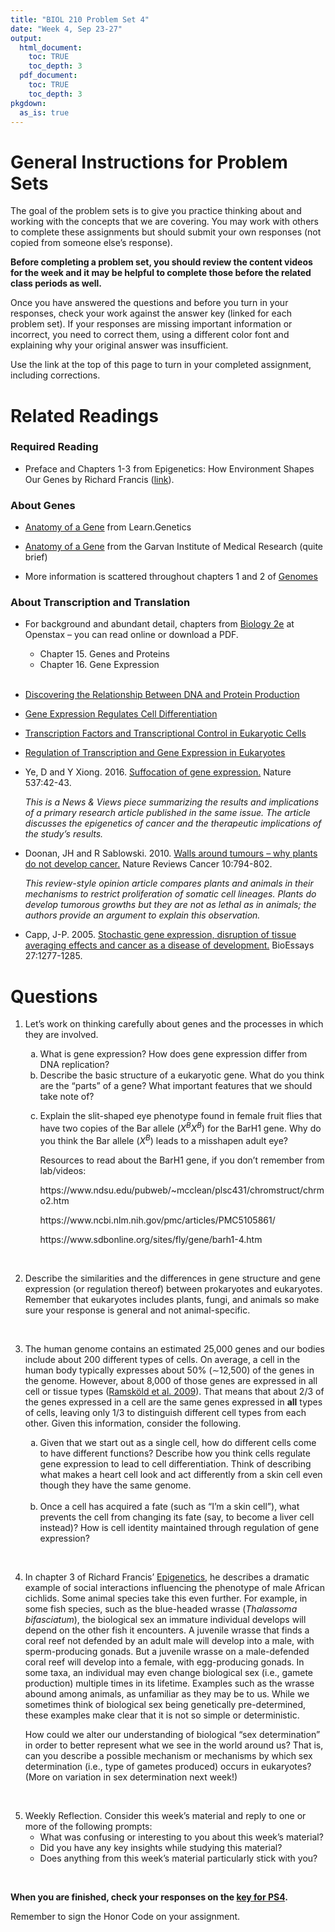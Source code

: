 ```yaml
---
title: "BIOL 210 Problem Set 4"
date: "Week 4, Sep 23-27"
output: 
  html_document:
    toc: TRUE
    toc_depth: 3
  pdf_document:
    toc: TRUE
    toc_depth: 3
pkgdown:
  as_is: true
---
```

# General Instructions for Problem Sets

The goal of the problem sets is to give you practice thinking about and working with the concepts that we are covering. You may work with others to complete these assignments but should submit your own responses (not copied from someone else's response). 

<b>Before completing a problem set, you should review the content videos for the week and it may be helpful to complete those before the related class periods as well.</b>

Once you have answered the questions and before you turn in your responses, check your work against the answer key (linked for each problem set). If your responses are missing important information or incorrect, you need to correct them, using a different color font and explaining why your original answer was insufficient.

Use the link at the top of this page to turn in your completed assignment, including corrections.

# Related Readings

### Required Reading

* Preface and Chapters 1-3 from Epigenetics: How Environment Shapes Our Genes by Richard Francis ([link](https://drive.google.com/file/d/1YqCK80ER91_SoQcLGDK2pCXG5MvcGqb8/view?usp=sharing)).

### About Genes

* [Anatomy of a Gene](https://learn.genetics.utah.edu/content/basics/geneanatomy/) from Learn.Genetics

* [Anatomy of a Gene](https://www.garvan.org.au/research/kinghorn-centre-for-clinical-genomics/learn-about-genomics/dna-base/collection1/anatomy-of-a-gene-1) from the Garvan Institute of Medical Research (quite brief)

* More information is scattered throughout chapters 1 and 2 of [Genomes](https://www.ncbi.nlm.nih.gov/books/NBK21128/)

### About Transcription and Translation

* For background and abundant detail, chapters from [Biology 2e](https://openstax.org/books/biology-2e/pages/1-introduction) at Openstax -- you can read online or download a PDF.
    * Chapter 15. Genes and Proteins
    * Chapter 16. Gene Expression
<br><br>
* [Discovering the Relationship Between DNA and Protein Production](https://www.nature.com/scitable/topicpage/discovering-the-relationship-between-dna-and-protein-27699/) 

* [Gene Expression Regulates Cell Differentiation](https://www.nature.com/scitable/topicpage/gene-expression-regulates-cell-differentiation-931/)

* [Transcription Factors and Transcriptional Control in Eukaryotic Cells](https://www.nature.com/scitable/topicpage/transcription-factors-and-transcriptional-control-in-eukaryotic-1046/)

* [Regulation of Transcription and Gene Expression in Eukaryotes](https://www.nature.com/scitable/topicpage/regulation-of-transcription-and-gene-expression-in-1086/)

* Ye, D and Y Xiong. 2016. [Suffocation of gene expression.](https://www.nature.com/articles/nature19426) Nature 537:42-43.
    
    <i>This is a News & Views piece summarizing the results and implications of a primary research article published in the same issue. The article discusses the epigenetics of cancer and the therapeutic implications of the study’s results.</i>

* Doonan, JH and R Sablowski. 2010. [Walls around tumours – why plants do not develop cancer.](https://www.nature.com/articles/nrc2942) Nature Reviews Cancer 10:794-802.
     
     <i>This review-style opinion article compares plants and animals in their mechanisms to restrict proliferation of somatic cell lineages. Plants do develop tumorous growths but they are not as lethal as in animals; the authors provide an argument to explain this observation.</i>

* Capp, J-P. 2005. [Stochastic gene expression, disruption of tissue averaging effects and cancer as a disease of development.](https://onlinelibrary.wiley.com/doi/10.1002/bies.20326) BioEssays 27:1277-1285.


# Questions

<ol>
<li>Let’s work on thinking carefully about genes and the processes in which they are involved.</li>

<ol type="a">
<li>What is gene expression? How does gene expression differ from DNA replication?</li>

<li>Describe the basic structure of a eukaryotic gene. What do you think are the “parts” of a gene? What important features that we should take note of?</li>

<li>Explain the slit-shaped eye phenotype found in female fruit flies that have two copies of the Bar allele (<i>X<sup>B</sup>X<sup>B</sup></i>) for the BarH1 gene. Why do you think the Bar allele (<i>X<sup>B</sup></i>) leads to a misshapen adult eye?

Resources to read about the BarH1 gene, if you don’t remember from lab/videos:

https://www.ndsu.edu/pubweb/~mcclean/plsc431/chromstruct/chrmo2.htm

https://www.ncbi.nlm.nih.gov/pmc/articles/PMC5105861/

https://www.sdbonline.org/sites/fly/gene/barh1-4.htm
</ol>
<br>

<li>Describe the similarities and the differences in gene structure and gene expression (or regulation thereof) between prokaryotes and eukaryotes. Remember that eukaryotes includes plants, fungi, and animals so make sure your response is general and not animal-specific.</li><br>

<li>The human genome contains an estimated 25,000 genes and our bodies include about 200 different types of cells. On average, a cell in the human body typically expresses about 50% (∼12,500) of the genes in the genome. However, about 8,000 of those genes are expressed in all cell or tissue types ([Ramsköld et al. 2009](https://pubmed.ncbi.nlm.nih.gov/20011106/)). That means that about 2/3 of the genes expressed in a cell are the same genes expressed in <b>all</b> types of cells, leaving only 1/3 to distinguish different cell types from each other. Given this information, consider the following.</li>

<ol type="a">
<li>Given that we start out as a single cell, how do different cells come to have different functions? Describe how you think cells regulate gene expression to lead to cell differentiation. Think of describing what makes a heart cell look and act differently from a skin cell even though they have the same genome.</li><br>
<li>Once a cell has acquired a fate (such as “I’m a skin cell”), what prevents the cell from changing its fate (say, to become a liver cell instead)? How is cell identity maintained through regulation of gene expression? </li>
</ol>
<br>

<li>In chapter 3 of Richard Francis' <u>Epigenetics</u>, he describes a dramatic example of social interactions influencing the phenotype of male African cichlids. Some animal species take this even further. For example, in some fish species, such as the blue-headed wrasse (<i>Thalassoma bifasciatum</i>), the biological sex an immature individual develops will depend on the other fish it encounters. A juvenile wrasse that finds a coral reef not defended by an adult male will develop into a male, with sperm-producing gonads. But a juvenile wrasse on a male-defended coral reef will develop into a female, with egg-producing gonads. In some taxa, an individual may even change biological sex (i.e., gamete production) multiple times in its lifetime. Examples such as the wrasse abound among animals, as unfamiliar as they may be to us. While we sometimes think of biological sex being genetically pre-determined, these examples make clear that it is not so simple or deterministic. 

How could we alter our understanding of biological “sex determination” in order to better represent what we see in the world around us? That is, can you describe a possible mechanism or mechanisms by which sex determination (i.e., type of gametes produced) occurs in eukaryotes?
(More on variation in sex determination next week!)</li>
<br>

<li>Weekly Reflection. Consider this week’s material and reply to one or more of the following prompts:
<ul>
<li> What was confusing or interesting to you about this week’s material?</li>
 
<li> Did you have any key insights while studying this material?</li>

<li> Does anything from this week’s material particularly stick with you?</li>
</ul>
</ol>
<br>

<b>When you are finished, check your responses on the [key for PS4](ps4key.html).</b>

Remember to sign the Honor Code on your assignment.